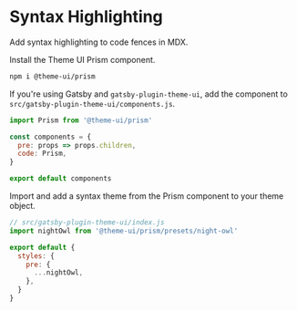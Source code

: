 
# Syntax Highlighting

Add syntax highlighting to code fences in MDX.

Install the Theme UI Prism component.

```sh
npm i @theme-ui/prism
```

If you're using Gatsby and `gatsby-plugin-theme-ui`,
add the component to `src/gatsby-plugin-theme-ui/components.js`.

```jsx
import Prism from '@theme-ui/prism'

const components = {
  pre: props => props.children,
  code: Prism,
}

export default components
```

Import and add a syntax theme from the Prism component to your theme object.

```js
// src/gatsby-plugin-theme-ui/index.js
import nightOwl from '@theme-ui/prism/presets/night-owl'

export default {
  styles: {
    pre: {
      ...nightOwl,
    },
  }
}
```
